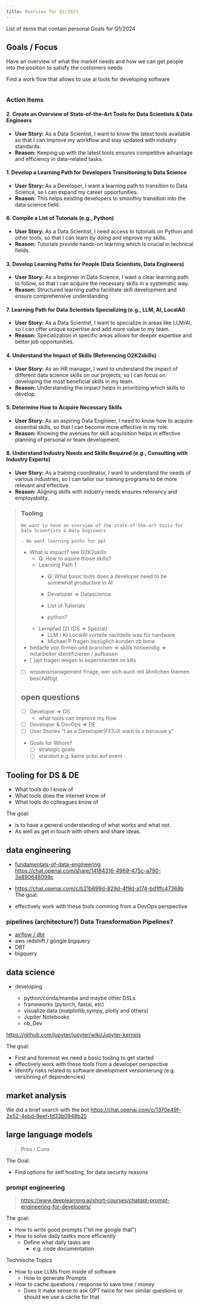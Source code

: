 ```yaml
---
title: Overview for Q1/2023
---
```


List of items that contain personal Goals for Q1/2024


## Goals / Focus

Have an overview of what the market needs and how we can get people into the position to satisfy the customers needs




Find a work flow that allows to use ai tools for developing software

<img alt="" src={learningPathsDiagram} />
   



### Action Items


#### 2. Create an Overview of State-of-the-Art Tools for Data Scientists & Data Engineers
- **User Story:** As a Data Scientist, I want to know the latest tools available so that I can improve my workflow and stay updated with industry standards.
- **Reason:** Keeping up with the latest tools ensures competitive advantage and efficiency in data-related tasks.


#### 1. Develop a Learning Path for Developers Transitioning to Data Science
- **User Story:** As a Developer, I want a learning path to transition to Data Science, so I can expand my career opportunities.
- **Reason:** This helps existing developers to smoothly transition into the data science field.



#### 6. Compile a List of Tutorials (e.g., Python)
- **User Story:** As a Data Scientist, I need access to tutorials on Python and other tools, so that I can learn by doing and improve my skills.
- **Reason:** Tutorials provide hands-on learning which is crucial in technical fields.



#### 3. Develop Learning Paths for People (Data Scientists, Data Engineers)
- **User Story:** As a beginner in Data Science, I want a clear learning path to follow, so that I can acquire the necessary skills in a systematic way.
- **Reason:** Structured learning paths facilitate skill development and ensure comprehensive understanding.

#### 7. Learning Path for Data Scientists Specializing (e.g., LLM, AI, LocalAI)
- **User Story:** As a Data Scientist, I want to specialize in areas like LLM/AI, so I can offer unique expertise and add more value to my team.
- **Reason:** Specialization in specific areas allows for deeper expertise and better job opportunities.


#### 4. Understand the Impact of Skills (Referencing O2K2skills)
- **User Story:** As an HR manager, I want to understand the impact of different data science skills on our projects, so I can focus on developing the most beneficial skills in my team.
- **Reason:** Understanding the impact helps in prioritizing which skills to develop.

#### 5. Determine How to Acquire Necessary Skills
- **User Story:** As an aspiring Data Engineer, I need to know how to acquire essential skills, so that I can become more effective in my role.
- **Reason:** Knowing the avenues for skill acquisition helps in effective planning of personal or team development.


#### 8. Understand Industry Needs and Skills Required (e.g., Consulting with Industry Experts)
- **User Story:** As a training coordinator, I want to understand the needs of various industries, so I can tailor our training programs to be more relevant and effective.
- **Reason:** Aligning skills with industry needs ensures relevancy and employability.



> ### Tooling
>     We want to have an overview of the state-of-the-art tools for Data Scientists & Data Engineers
> 
>     - We want learning paths for ppl
> 
>   - What is  impact? see O2K2skills 
>     - Q: How to aquire those skills?
>     - Learning Path 1  
>       - Q: What basic tools does a developer need to be somewhat productive in AI
>       - Developer => Datascience
>       - List of Tutorials
>       
>       - python? 
>     - Lernpfad (2) (DS => Spezial)
>       - LLM / KI LocalAI vorteile nachteile was für hardware
>       - Michael P fragen bezüglich kunden zb bmw
> - bedarfe von firmen und branchen => skills notwendig => mitarbeiter identifizieren / aufbauen  
> - [ ]ajit fragen wegen ki experimenten im k8s
> - [ ] wissensmanagement frrage, wer sich auch mit ähnlichen themen beschäftigt
> 
> 
> ## open questions
> 
> - [ ] Developer => DS
>   - what tools can improve my flow
> - [ ] Developer & DevOps => DE
> - [ ] User Stories "I as a Developer|FE|UX want to x because y"
> - Goals for Whom?
>   - [ ]  strategic goals
>   - [ ] standort e.g. keine präsi auf event


## Tooling for DS & DE

- What tools do I know of
- What tools does the internet know of
- What tools do colleagues know of


The goal:

- is to have a general understanding of what works and what not.
- As well as get in touch with others and share ideas.

## data engineering

- [fundamentals-of-data-engineering](https://saracus.com/synvert-saracus-blog/10-dinge-die-ich-beim-lesen-von-fundamentals-of-data-engineering-gelernt-habe/#)
  https://chat.openai.com/share/14184316-4969-475c-a790-3e890648098c
- https://chat.openai.com/c/b21b699d-829d-4f9d-a174-bd1ffc47368b
The goal:

- effectively work with these tools comming from a DevOps perspective

### pipelines (architecture?) Data Transformation Pipelines?

- [airflow / dbt](https://www.getdbt.com/blog/dbt-airflow)
- aws redshift / google bigquery
- DBT
- bigquery

## data science

- developing

  - python/conda/mamba and maybe other DSLs
  - frameworks (pytorch, fastai, etc)
  - visualize data (matplotlib,sympy, plotly and others)
  - Jupiter Notebooks
  - nb_Dev

https://github.com/jupyter/jupyter/wiki/Jupyter-kernels

The goal:

- First and foremost we need a basic tooling to get started
- effectively work with these tools from a developer perspective
- Identify risks related to software development versionierung (e.g. versioning of dependencies)

## market analysis

We did a brief search with the bot https://chat.openai.com/c/1370e49f-2e52-4ebd-9eef-fd33b0948b25

[](../Markets/1%20Introduction.md)

## large language models

> Pros / Cons

The Goal:

- Find options for self hosting, for data security reasons

### prompt engineering

> https://www.deeplearning.ai/short-courses/chatgpt-prompt-engineering-for-developers/

The goal:

- How to write good prompts ("let me google that")
- How to solve daily tastks more efficiently
  - Define what daily tasks are
    - e.g. code documentation

Technische Topics

- How to use LLMs from inside of software
  - How to generate Prompts
- How to cache questions / response to save time / money
  - Does it make sense to ask GPT twice for two similar questions or should we use a cache for that
